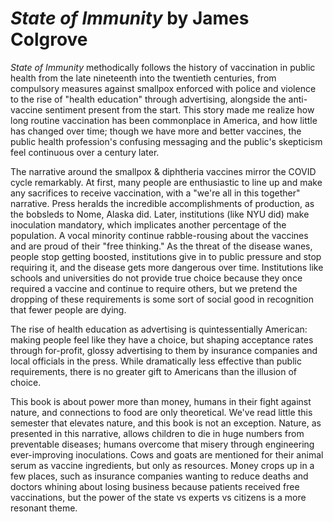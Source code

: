 # *State of Immunity* by James Colgrove

 _State of Immunity_ methodically follows the history of vaccination in public health from the late nineteenth into the twentieth centuries, from compulsory measures against smallpox enforced with police and violence to the rise of "health education" through advertising, alongside the anti-vaccine sentiment present from the start. This story made me realize how long routine vaccination has been commonplace in America, and how little has changed over time; though we have more and better vaccines, the public health profession's confusing messaging and the public's skepticism feel continuous over a century later.

The narrative around the smallpox & diphtheria vaccines mirror the COVID cycle remarkably. At first, many people are enthusiastic to line up and make any sacrifices to receive vaccination, with a "we're all in this together" narrative. Press heralds the incredible accomplishments of production, as the bobsleds to Nome, Alaska did. Later, institutions (like NYU did) make inoculation mandatory, which implicates another percentage of the population. A vocal minority continue rabble-rousing about the vaccines and are proud of their "free thinking." As the threat of the disease wanes, people stop getting boosted, institutions give in to public pressure and stop requiring it, and the disease gets more dangerous over time. Institutions like schools and universities do not provide true choice because they once required a vaccine and continue to require others, but we pretend the dropping of these requirements is some sort of social good in recognition that fewer people are dying.

The rise of health education as advertising is quintessentially American: making people feel like they have a choice, but shaping acceptance rates through for-profit, glossy advertising to them by insurance companies and local officials in the press. While dramatically less effective than public requirements, there is no greater gift to Americans than the illusion of choice.

This book is about power more than money, humans in their fight against nature, and connections to food are only theoretical. We've read little this semester that elevates nature, and this book is not an exception. Nature, as presented in this narrative, allows children to die in huge numbers from preventable diseases; humans overcome that misery through engineering ever-improving inoculations. Cows and goats are mentioned for their animal serum as vaccine ingredients, but only as resources. Money crops up in a few places, such as insurance companies wanting to reduce deaths and doctors whining about losing business because patients received free vaccinations, but the power of the state vs experts vs citizens is a more resonant theme. 
